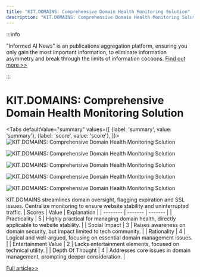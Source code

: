 ```yaml
---
title: "KIT.DOMAINS: Comprehensive Domain Health Monitoring Solution"
description: "KIT.DOMAINS: Comprehensive Domain Health Monitoring Solution"
---
```



:::info

"Informed AI News" is an publications aggregation platform, ensuring you only gain the most important information, to eliminate information asymmetry and break through the limits of information cocoons.  [Find out more >>](/)

:::

# KIT.DOMAINS: Comprehensive Domain Health Monitoring Solution


<Tabs
	defaultValue="summary"
	values={[
	{label: 'summary', value: 'summary'},
	{label: 'score', value: 'score'},
]}>
<TabItem value="summary">
<img
  src="https://image.informedainews.com/2024/06/10/To-Pbv-1717983402-0.jpg"
  alt="KIT.DOMAINS: Comprehensive Domain Health Monitoring Solution"
/>

<img
  src="https://image.informedainews.com/2024/06/10/To-kVN-1717983402-1.jpg"
  alt="KIT.DOMAINS: Comprehensive Domain Health Monitoring Solution"
/>

<img
  src="https://image.informedainews.com/2024/06/10/To-sLm-1717983402-2.jpg"
  alt="KIT.DOMAINS: Comprehensive Domain Health Monitoring Solution"
/>

<img
  src="https://image.informedainews.com/2024/06/10/To-lOY-1717983402-3.jpg"
  alt="KIT.DOMAINS: Comprehensive Domain Health Monitoring Solution"
/>

<img
  src="https://image.informedainews.com/2024/06/10/To-hau-1717983402-4.jpg"
  alt="KIT.DOMAINS: Comprehensive Domain Health Monitoring Solution"
/>



KIT.DOMAINS streamlines domain oversight, flagging expiration and SSL issues. Centralize monitoring to ensure website stability and uninterrupted traffic.
</TabItem>
<TabItem value="score">
	| Scores     | Value   | Explanation |
	| -------- | ------- | ------- |
	| Practicality  | 5    | Highly practical for managing domain health, directly applicable to website stability.    |
	| Social Impact | 3     | Raises awareness on domain security, but impact limited to tech community.    |
	| Rationality    | 4    | Logical and well-argued, focusing on essential domain management issues.    |
	| Entertainment Value    | 2    | Lacks entertainment elements, focused on technical utility.    |
	| Depth Of Thought    | 4    | Addresses core issues in domain management, prompting deeper consideration.    |
</TabItem>
</Tabs>

[Full article>>](https://www.producthunt.com/posts/kit-domains)
